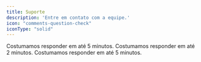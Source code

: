 ```yaml
---
title: Suporte
description: 'Entre em contato com a equipe.'
icon: "comments-question-check"
iconType: "solid"
---
```


<Card title="Suporte por Whatsapp" icon="whatsapp" href="https://api.whatsapp.com/send?phone=551154611495&text=Tenho%20uma%20D%C3%BAvida!%20Pode%20me%20Ajudar?" horizontal color="green">
  Costumamos responder em até 5 minutos.
</Card>

<Card title="Suporte por Discord" icon="discord" href="https://discord.gg/HDu86adJh8" horizontal color="#404EED">
  Costumamos responder em até 2 minutos.
</Card>

<Card title="Suporte por ticket" icon="ticket" href="https://central.thundertophost.com.br/submitticket.php" horizontal>
  Costumamos responder em até 5 minutos.
</Card>